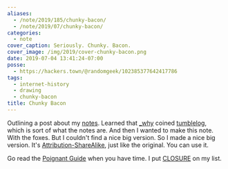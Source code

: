 ```yaml
---
aliases:
  - /note/2019/185/chunky-bacon/
  - /note/2019/07/chunky-bacon/
categories:
  - note
cover_caption: Seriously. Chunky. Bacon.
cover_image: /img/2019/cover-chunky-bacon.png
date: 2019-07-04 13:41:24-07:00
posse:
  - https://hackers.town/@randomgeek/102385377642417786
tags:
  - internet-history
  - drawing
  - chunky-bacon
title: Chunky Bacon
---
```


Outlining a post about my [notes][]. Learned that [_why][] coined [tumblelog][],
which is sort of what the notes are. And then I wanted to make this note.
With the foxes. But I couldn't find a nice big version. So I made a nice big
version. It's [Attribution-ShareAlike][], just like the original. You can use
it.

[notes]: /categories/note
[Attribution-ShareAlike]: https://creativecommons.org/licenses/by-sa/2.5/

[_why]: https://en.wikipedia.org/wiki/Why_the_lucky_stiff
[tumblelog]: https://web.archive.org/web/20090227060058/http://redhanded.hobix.com/inspect/tumbleloggingAssortedLarvae.html

Go read the [Poignant Guide][] when you have time. I put [CLOSURE][] on my list.

[Poignant Guide]: https://poignant.guide/
[CLOSURE]: https://github.com/steveklabnik/CLOSURE
